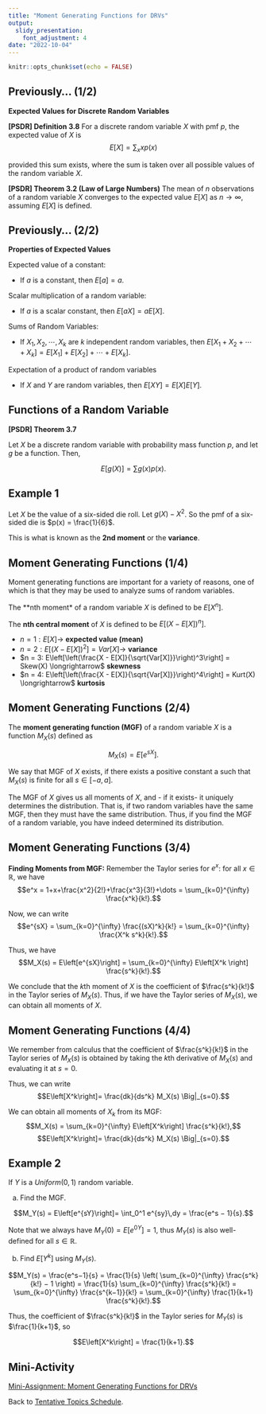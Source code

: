 ```yaml
---
title: "Moment Generating Functions for DRVs"
output:
  slidy_presentation:
    font_adjustment: 4
date: "2022-10-04"
---
```


```r
knitr::opts_chunk$set(echo = FALSE)
```

## Previously... (1/2)

**Expected Values for Discrete Random Variables**

**[PSDR] Definition 3.8**
For a discrete random variable $X$ with pmf $p$, the expected value of $X$ is
$$E[X] = \sum_{x} x p(x)$$
 
provided this sum exists, where the sum is taken over all possible values of the random variable $X$.

**[PSDR] Theorem 3.2 (Law of Large Numbers)**
The mean of *n* observations of a random variable $X$ converges to the expected value $E[X]$ as $n \to \infty$, assuming $E[X]$ is defined.

## Previously... (2/2)

**Properties of Expected Values**

Expected value of a constant:

- If $a$ is a constant, then $E[a] = a$.

Scalar multiplication of a random variable:

- If $a$ is a scalar constant, then $E[aX] = aE[X]$.

Sums of Random Variables:

- If $X_1, X_2, \cdots, X_k$ are $k$ independent random variables, then $E[X_1 + X_2 + \cdots + X_k] = E[X_1] + E[X_2] + \cdots + E[X_k]$.

Expectation of a product of random variables

- If $X$ and $Y$ are random variables, then $E[XY] = E[X]E[Y]$.

## Functions of a Random Variable

**[PSDR] Theorem 3.7**

Let $X$ be a discrete random variable with probability mass function $p$, and let $g$ be a function. Then,

$$E[g(X)] = \sum g(x)p(x).$$

## Example 1

Let $X$ be the value of a six-sided die roll. Let $g(X) - X^2$. So the pmf of a six-sided die is $p(x) = \frac{1}{6}$.

\begin{align*}
E[X^2] = & \sum_{i=1}^{6} x^2 \frac{1}{6} \\
       = & 1^2 \frac{1}{6} + 2^2 \frac{1}{6} + 3^2 \frac{1}{6} + 4^2 \frac{1}{6} + 5^2 \frac{1}{6} + 6^2 \frac{1}{6} \\
       \approx & 15.2356 \\
\end{align*}

This is what is known as the **2nd moment** or the **variance**.

## Moment Generating Functions (1/4)

Moment generating functions are important for a variety of reasons, one of which is that they may be used to analyze sums of random variables.

The **nth moment* of a random variable $X$ is defined to be $E[X^n]$. 

The **nth central moment** of $X$ is defined to be $E[\left(X−E[X]\right)^n]$.

- $n = 1: E[X] \longrightarrow$ **expected value (mean)**
- $n = 2: E\left[\left(X - E[X]\right)^2\right] = Var[X] \longrightarrow$ **variance**
- $n = 3: E\left[\left(\frac{X - E[X]}{\sqrt{Var[X]}}\right)^3\right] = Skew(X) \longrightarrow$ **skewness**
- $n = 4: E\left[\left(\frac{X - E[X]}{\sqrt{Var[X]}}\right)^4\right] = Kurt(X) \longrightarrow$ **kurtosis**

## Moment Generating Functions (2/4)

The **moment generating function (MGF)** of a random variable $X$ is a function $M_X(s)$ defined as

$$M_X(s)=E[e^{sX}].$$

We say that MGF of $X$ exists, if there exists a positive constant a such that $M_X(s)$ is finite for all $s \in [−a,a]$.

The MGF of $X$ gives us all moments of $X$, and - if it exists- it uniquely determines the distribution. That is, if two random variables have the same MGF, then they must have the same distribution. Thus, if you find the MGF of a random variable, you have indeed determined its distribution.

## Moment Generating Functions (3/4)

**Finding Moments from MGF:**
Remember the Taylor series for $e^x$: for all $x\in \mathbb{R}$, we have
$$e^x = 1+x+\frac{x^2}{2!}+\frac{x^3}{3!}+\dots = \sum_{k=0}^{\infty} \frac{x^k}{k!}.$$

Now, we can write
$$e^{sX} = \sum_{k=0}^{\infty} \frac{(sX)^k}{k!} = \sum_{k=0}^{\infty} \frac{X^k s^k}{k!}.$$

Thus, we have
$$M_X(s) = E\left[e^{sX}\right] = \sum_{k=0}^{\infty} E\left[X^k \right] \frac{s^k}{k!}.$$

We conclude that the $k$th moment of $X$ is the coefficient of $\frac{s^k}{k!}$ in the Taylor series of $M_X(s)$. Thus, if we have the Taylor series of $M_X(s)$, we can obtain all moments of $X$.

## Moment Generating Functions (4/4)

We remember from calculus that the coefficient of $\frac{s^k}{k!}$ in the Taylor series of $M_X(s)$ is obtained by taking the $k$th derivative of $M_X(s)$ and evaluating it at $s=0$.

Thus, we can write
$$E\left[X^k\right]= \frac{dk}{ds^k} M_X(s) \Big|_{s=0}.$$

We can obtain all moments of $X_k$ from its MGF:
$$M_X(s) = \sum_{k=0}^{\infty} E\left[X^k\right] \frac{s^k}{k!},$$
$$E\left[X^k\right]= \frac{dk}{ds^k} M_X(s) \Big|_{s=0}.$$

## Example 2

If $Y$ is a $Uniform(0,1)$ random variable. 

a. Find the MGF.

$$M_Y(s) = E\left[e^{sY}\right]= \int_0^1 e^{sy}\,dy = \frac{e^s − 1}{s}.$$
 
Note that we always have $M_Y(0)=E[e^{0Y}]=1$, thus $M_Y(s)$ is also well-defined for all $s \in \mathbb{R}$.

b. Find $E[Y^k]$ using $M_Y(s)$.

$$M_Y(s) = \frac{e^s−1}{s} = \frac{1}{s} \left( \sum_{k=0}^{\infty} \frac{s^k}{k!} − 1 \right) = \frac{1}{s} \sum_{k=0}^{\infty} \frac{s^k}{k!} = \sum_{k=0}^{\infty} \frac{s^{k−1}}{k!} = \sum_{k=0}^{\infty} \frac{1}{k+1} \frac{s^k}{k!}.$$

Thus, the coefficient of $\frac{s^k}{k!}$ in the Taylor series for $M_Y(s)$ is $\frac{1}{k+1}$, so

$$E\left[X^k\right] = \frac{1}{k+1}.$$

## Mini-Activity

[Mini-Assignment: Moment Generating Functions for DRVs](ma-mth461a-20221004.pdf){target="_blank"}

Back to [Tentative Topics Schedule](../../topics.html).
